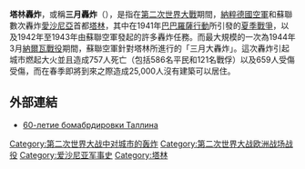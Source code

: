 {{Campaignbox Estonia 1944}}

'''塔林轟炸'''，或稱'''三月轟炸'''（{{lang-et|märtsipommitamine}}），是指在[[第二次世界大戰|第二次世界大戰]]期間，[[納粹德國空軍|納粹德國空軍]]和蘇聯{{Link-en|長程航空部隊|Long Range Aviation}}數次轟炸[[愛沙尼亞|愛沙尼亞]]首都[[塔林|塔林]]，其中在1941年[[巴巴羅薩行動|巴巴羅薩行動]]所引發的[[第二次世界大戰期間的愛沙尼亞|夏季戰爭]]，以及1942年至1943年由蘇聯空軍發起的許多轟炸任務。而最大規模的一次為1944年3月[[納爾瓦戰役_(1944年)|納爾瓦戰役]]期間，蘇聯空軍針對塔林所進行的「三月大轟炸」。這次轟炸引起城市燃起大火並且造成757人死亡（包括586名平民和121名戰俘）以及659人受傷受傷，而在春季即將到來之際造成25,000人沒有建築可以居住。

== 外部連結 ==
* [http://www.kelam.ee/?mainID=55&newsID=127 60-летие бомабрдировки Таллина] {{Wayback|url=http://www.kelam.ee/?mainID=55&newsID=127 |date=20070927000820 }}

{{WWII city bombing}}

[[Category:第二次世界大战中对城市的轰炸|Category:第二次世界大战中对城市的轰炸]]
[[Category:第二次世界大战欧洲战场战役|Category:第二次世界大战欧洲战场战役]]
[[Category:爱沙尼亚军事史|Category:爱沙尼亚军事史]]
[[Category:塔林|Category:塔林]]